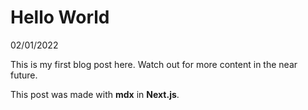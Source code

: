 
<MyHead title="Blog | Hello World | martintudor.com" />

# Hello World

<time>02/01/2022</time>

This is my first blog post here. Watch out for more content in the near future.

This post was made with **mdx** in **Next.js**.
